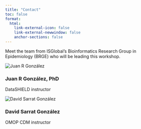 ```yaml
---
title: "Contact"
toc: false
format:
  html:
    link-external-icon: false
    link-external-newwindow: false
    anchor-sections: false
---
```


Meet the team from ISGlobal's Bioinformatics Research Group in Epidemiology (BRGE) who will be leading this workshop.

::: {.container .mt-5}

```{=html}
<div class="contact-grid">
  <div class="contact-card h-100">
    <div class="contact-card__header">
      <img src="images/jr.jpg" alt="Juan R González" class="contact-card__photo" onerror="this.style.display='none'">
      <div class="contact-card__avatar" aria-hidden="true">
        <i class="bi bi-person-circle"></i>
      </div>
    </div>
    <div class="contact-card__body">
      <h3 class="contact-card__name">Juan R González, PhD</h3>
      <p class="contact-card__role">DataSHIELD instructor</p>

      <div class="contact-card__actions">
        <a class="contact-social" href="mailto:juanr.gonzalez@isglobal.org" aria-label="Email Juan"><i class="bi bi-envelope-fill"></i></a>
        <a class="contact-social" href="https://www.linkedin.com/in/juan-r-gonzalez-50a808171" target="_blank" rel="noopener" aria-label="LinkedIn Juan"><i class="bi bi-linkedin"></i></a>
        <a class="contact-social" href="https://github.com/isglobal-brge" target="_blank" rel="noopener" aria-label="GitHub Juan"><i class="bi bi-github"></i></a>
      </div>
    </div>
  </div>

  <div class="contact-card h-100">
    <div class="contact-card__header">
      <img src="images/david.jpeg" alt="David Sarrat González" class="contact-card__photo" onerror="this.style.display='none'">
      <div class="contact-card__avatar" aria-hidden="true">
        <i class="bi bi-person-circle"></i>
      </div>
    </div>
    <div class="contact-card__body">
      <h3 class="contact-card__name">David Sarrat González</h3>
      <p class="contact-card__role">OMOP CDM instructor</p>

      <div class="contact-card__actions">
        <a class="contact-social" href="mailto:david.sarrat@isglobal.org" aria-label="Email David"><i class="bi bi-envelope-fill"></i></a>
        <a class="contact-social" href="https://www.linkedin.com/in/davidsarratgonzalez" target="_blank" rel="noopener" aria-label="LinkedIn David"><i class="bi bi-linkedin"></i></a>
        <a class="contact-social" href="https://github.com/davidsarratgonzalez" target="_blank" rel="noopener" aria-label="GitHub David"><i class="bi bi-github"></i></a>
        <a class="contact-social" href="https://davidsarratgonzalez.github.io" target="_blank" rel="noopener" aria-label="David's Website"><i class="bi bi-globe"></i></a>
      </div>
    </div>
  </div>
</div>
```

:::
